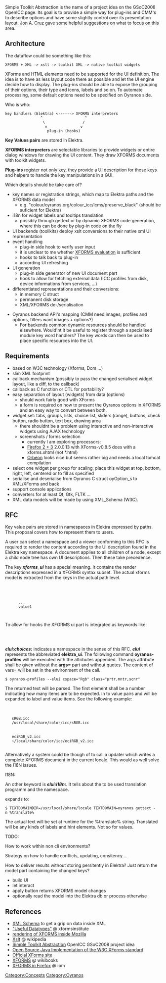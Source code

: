 Simple Toolkit Abstraction is the name of a project idea on the GSoC2008 OpenICC page. Its goal is to provide a simple way for plug-ins and CMM's to describe options and have some slightly control over its presentation layout. Jon A. Cruz gave some helpful suggestions on what to focus on this area. 

== Architecture ==
The dataflow could be something like this:
 XFORMS + XML -> xslt -> toolkit XML -> native toolkit widgets

XForms and HTML elements need to be supported for the UI definition. The idea is to have as less layout code there as possible and let the UI engine decide how to display. The plug-ins should be able to expose the grouping of their options, their type and icons, labels and so on. To automate processing, some default options need to be specified on Oyranos side.

Who is who:
 key handlers (Elektra) <------> XFORMS interpreters
                 ^                   ^
                  \                 /
                   v               v
                    plug-in (hooks)

'''Key Values pairs ''' are stored in Elektra. 

'''XFORMS interpreters''' are selectable libraries to provide widgets or entire dialog windows for drawing the UI content. They draw XFORMS documents with toolkit widgets.

'''Plug-ins''' register not only key, they provide a UI description for those keys and helpers to handle the key manipulations in a GUI.


Which details should be take care of?
* key names or registration strings, which map to Elektra paths and the XFORMS data model
** e.g. "colour/oyranos.org/colour_icc/lcms/preserve_black" (should be suficient for Elektra)
* i18n for widget labels and tooltips translation
** possibly through gettext or by dynamic XFORMS code generation, where this can be done by plug-in code on the fly
* UI backends (toollkits) deploy xslt conversions to their native xml UI representation
* event handling
** plug-in side hook to verify user input
** it is unclear to me whether [http://www.w3.org/TR/xforms/#expr-lib XFORMS evaluation] is sufficient
** hooks to talk back to plug-in
** according UI refreshing
* UI generation
** plug-in side generator of new UI document part
** hook to allow for fetching external data (ICC profiles from disk, device informations from services, ...)
* differentiated representations and their conversions:
** in memory C struct
** permanent disk storage
** XML/XFORMS de-/serialisation


* Oyranos backend API's mapping (CMM need images, profiles and options, filters want images + options?)
** For backends common dynamic resources should be handled elsewhere. Would'nt it be useful to register through a specialised module key word handlers? The key words can then be used to place specific resources into the UI.

== Requirements ==
* based on W3C technology (Xforms, Dom ...)
* slim XML footprint
* callback mechanism (possibly to pass the changed serialised widget layout, like a diff, to the callback)
* callback as C function or CTL for portability?
* easy separation of layout (widgets) from data (options)
** should work fairly good with XForms
** a form is required on how to present the Oyranos options in XFORMS and an easy way to convert between both.
* widget set: tabs, groups, lists, choice list, sliders (range), buttons, check button, radio button, text box, drawing area
** there shouldnt be a problem using interactive and non-interactive widgets using AJAX technology
** screenshots / forms selection
*** currently I am exploring processors:
*** [https://addons.mozilla.org/de/firefox/addon/824 Firefox 2 + 3] 2.0.0.13 with XForms-v0.8.5 does with a xforms.xhtml (not *.html)
*** [http://www.orbeon.com Orbeon] looks nice but seems rather big and needs a local tomcat compilation
* select one widget per group for scaling; place this widget at top, bottom, right, left, centered or to fill as specified
* serialise and deserialise from Oyranos C struct oyOption_s to XML/XForms and back
* support console applications
* converters for at least Qt, Gtk, FLTK ...
* XML data models will be made by using XML_Schema (W3C).


== RFC ==
Key value pairs are stored in namespaces in Elektra expressed by paths. This proposal covers how to represent them to users.

A user can select a namespace and a viewer conforming to this RFC is required to render the content according to the UI description found in the Elektra key namespace. A document applies to all children of a node, except a child node tree has own UI descriptions. Then these take precedence.

The key '''''xforms_ui''''' has a special meaning. It contains the render descriptions expressed in a XFORMS syntax subset. The actual xforms model is extracted from the keys in the actual path level.

 <ns_A>
   <ns_A_1>
     <ns_A_1_1>
       <key name="xforms_ui">...</key>
       <key name="my_key1">value1</key>
     </ns_A_1_1>
   </ns_A_1>
 </ns_A>

To allow for hooks the XFORMS ui part is integrated as keywords like:
 <xf:choices label="Editing RGB">
   <elui:choices:oyranos-profiles vars="" args="--elui" cspace="Rgb" class="prtr,mntr,scnr"/>
 </xf:choices>

'''''elui:choices:''''' indicates a namespace in the sense of this RFC. '''''elui''''' represents the abbreviated '''elektra_ui'''. The following command '''oyranos-profiles''' will be executed with the attributes appended. The args attribute shall be given without the '''args=''' part and without quotes. The content of vars= will be set in the environment of the call.
 $ oyranos-profiles --elui cspace="Rgb" class="prtr,mntr,scnr"
The returned text will be parsed. The first element shall be a number indicating how many items are to be expected. in to value pairs and will be expanded to label and value items. See the following example:
 <xf:choices label="Editing RGB">
  <xf:item>
    <xf:label>sRGB.icc</xf:label>
    <xf:value>/usr/local/share/color/icc/sRGB.icc</xf:value>
  </xf:item>
  <xf:item>
    <xf:label>eciRGB_v2.icc</xf:label>
    <xf:value>~/local/share/color/icc/eciRGB_v2.icc</xf:value>
  </xf:item>
 </xf:choices>

Alternatively a system could be though of to call a updater which writes a complete XFORMS document in the current locale. This would as well solve the I18N issues.

I18N:

An other keyword is '''''elui:i18n:'''''. It tells about the to be used translation programm and the namespace.
 <elui:i18n:gettext vars="TEXTDOMAINDIR=/usr/local/share/locale;TEXTDOMAIN=oyranos" args="-n %label%">
expands to:
 $ TEXTDOMAINDIR=/usr/local/share/locale TEXTDOMAIN=oyranos gettext -n %translate%
The actual text will be set at runtime for the %translate% string. Translated will be any kinds of labels and hint elements. Not so for values.


TODO:

How to work within non cli environments?

Strategy on how to handle conflicts, updating, consitency ...

How to deliver results without storing persitently in Elektra? Just return the model part containing the changed keys?
* build UI
* let interact
* apply button returns XFORMS model changes
* optionally read the model into the Elektra db or process otherwise

== References ==
* [http://www.w3.org/TR/xmlschema-2/#built-in-datatypes XML Schema] to get a grip on data inside XML
* [http://xformsinstitute.com/essentials/browse/book.php#ch04-6-fm2xml "Useful Datatypes"] @ xformsinstitute
* [http://developer.mozilla.org/en/docs/XForms rendering of XFORMS inside Mozilla]
* [http://en.wikipedia.org/wiki/Xslt Xslt] @ wikipedia
* [http://www.freedesktop.org/wiki/OpenIccForGoogleSoC2008#head-07e05f69f1b4e331ba0d3741dc06ba53ae728459 Simple Toolkit Abstraction] OpenICC GSoC2008 project idea
* [http://chiba.sourceforge.net/ Open Source Java Implementation of the W3C XForms standard]
* [http://www.w3.org/TR/xforms/ Official XForms site]
* [http://en.wikibooks.org/wiki/XForms XFORMS] @ wikibooks
* [http://www.ibm.com/developerworks/xml/library/x-xformsfirefox/ XFORMS in Firefox] @ ibm


[[Category:Concepts]]
[[Category:Oyranos]]